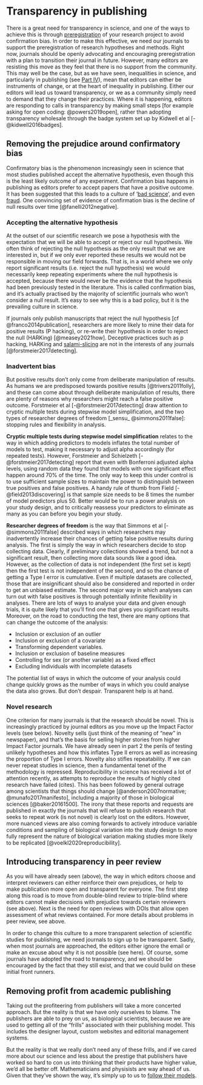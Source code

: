# Transparency in publishing {#transparency2}

There is a great need for transparency in science, and one of the ways to achieve this is through [preregistration](#commitment) of your research project to avoid confirmation bias. In order to make this effective, we need our journals to support the preregistration of research hypotheses and methods. Right now, journals should be openly advocating and encouraging preregistration with a plan to transition their journal in future. However, many editors are resisting this move as they feel that there is no support from the community. This may well be the case, but as we have seen, inequalities in science, and particularly in publishing (see [Part IV](editors.html)), mean that editors can either be instruments of change, or at the heart of inequality in publishing. Either our editors will lead us toward transparency, or we as a community simply need to demand that they change their practices. Where it is happening, editors are responding to calls in transparency by making small steps [for example asking for open coding: @powers2019open], rather than adopting transparency wholesale through the badge system set up by Kidwell et al [-@kidwell2016badges].

## Removing the prejudice around confirmatory bias
Confirmatory bias is the phenomenon increasingly seen in science that most studies published accept the alternative hypothesis, even though this is the least likely outcome of any experiment. Confirmation bias happens in publishing as editors prefer to accept papers that have a positive outcome. It has been suggested that this leads to a culture of '[bad science](#badscience)', and even [fraud](#pruittdata). One convincing set of evidence of confirmation bias is the decline of null results over time [@fanelli2012negative].


### Accepting the alternative hypothesis
At the outset of our scientific research we pose a hypothesis with the expectation that we will be able to accept or reject our null hypothesis. We often think of rejecting the null hypothesis as the only result that we are interested in, but if we only ever reported these results we would not be responsible in moving our field forwards. That is, in a world where we only report significant results (i.e. reject the null hypothesis) we would necessarily keep repeating experiments where the null hypothesis is accepted, because there would never be the evidence that the hypothesis had been previously tested in the literature. This is called confirmation bias, and it’s actually practised by the majority of scientific journals who won’t consider a null result. It’s easy to see why this is a bad policy, but it is the prevailing culture in science. 

If journals only publish manuscripts that reject the null hypothesis [cf @franco2014publication], researchers are more likely to mine their data for positive results (P hacking), or re-write their hypothesis in order to reject the null (HARKing) [@measey2021how]. Deceptive practices such as p hacking, HARKing and [salami-slicing](#salami) are not in the interests of any journals [@forstmeier2017detecting]. 


### Inadvertent bias
But positive results don’t only come from deliberate manipulation of results. As humans we are predisposed towards positive results [@trivers2011folly], and these can come about through deliberate manipulation of results, there are plenty of reasons why researchers might reach a false positive outcome. Forstmeier et al [-@forstmeier2017detecting] draw attention to cryptic multiple tests during stepwise model simplification, and the two types of researcher degrees of freedom [_sensu_ @simmons2011false]: stopping rules and flexibility in analysis.

__Cryptic multiple tests during stepwise model simplification__ relates to the way in which adding predictors to models inflates the total number of models to test, making it necessary to adjust alpha accordingly (for repeated tests). However, Forstmeier and Schielzeth [-@forstmeier2017detecting] report that even with Bonferroni adjusted alpha levels, using random data they found that models with one significant effect happen around 70% of the time. The only way to keep this under control is to use sufficient sample sizes to maintain the power to distinguish between true positives and false positives. A handy rule of thumb from Field [-@field2013discovering] is that sample size needs to be 8 times the number of model predictors plus 50. Better would be to run a power analysis on your study design, and to critically reassess your predictors to eliminate as many as you can before you begin your study.

__Researcher degrees of freedom__ is the way that Simmons et al [-@simmons2011false] described ways in which researchers may inadvertently increase their chances of getting false positive results during analysis. The first is simply the way in which researchers decide to stop collecting data. Clearly, if preliminary collections showed a trend, but not a significant result, then collecting more data sounds like a good idea. However, as the collection of data is not independent (the first set is kept) then the first test is not independent of the second, and so the chance of getting a Type I error is cumulative. Even if multiple datasets are collected, those that are insignificant should also be considered and reported in order to get an unbiased estimate. The second major way in which analyses can turn out with false positives is through potentially infinite flexibility in analyses. There are lots of ways to analyse your data and given enough trials, it is quite likely that you’ll find one that gives you significant results. Moreover, on the road to conducting the test, there are many options that can change the outcome of the analysis:

- Inclusion or exclusion of an outlier
- Inclusion or exclusion of a covariate
- Transforming dependent variables. 
- Inclusion or exclusion of baseline measures
- Controlling for sex (or another variable) as a fixed effect
- Excluding individuals with incomplete datasets

The potential list of ways in which the outcome of your analysis could change quickly grows as the number of ways in which you could analyse the data also grows. But don’t despair. Transparent help is at hand.

### Novel research
One criterion for many journals is that the research should be novel. This is increasingly practiced by journal editors as you move up the Impact Factor levels (see below). Novelty sells (just think of the meaning of “new” in newspaper), and that’s the basis for selling higher stories from higher Impact Factor journals. We have already seen in part 2 the perils of testing unlikely hypotheses and how this inflates Type II errors as well as increasing the proportion of Type I errors. Novelty also stifles repeatability. If we can never repeat studies in science, then a fundamental tenet of the methodology is repressed. Reproducibility in science has received a lot of attention recently, as attempts to reproduce the results of highly cited research have failed (cites). This has been followed by general outrage among scientists that things should change [@anderson2007normative; @munafo2017manifesto], including a majority of those in biological sciences [@baker20161500]. The irony that these reports and requests are published in exactly the journals that will refuse to publish research that seeks to repeat work (is not novel) is clearly lost on the editors. However, more nuanced views are also coming forwards to actively introduce variable conditions and sampling of biological variation into the study design to more fully represent the nature of biological variation making studies more likely to be replicated [@voelkl2020reproducibility]. 

## Introducing transparency in peer review
As you will have already seen (above), the way in which editors choose and interpret reviewers can either reinforce their own prejudices, or help to make publication more open and transparent for everyone. The first step along this road is to move from double-blind review to triple-blind where editors cannot make decisions with prejudice towards certain reviewers (see above). Next is the need for open reviews with DOIs that allow open assessment of what reviews contained. For more details about problems in peer review, see above.

In order to change this culture to a more transparent selection of scientific studies for publishing, we need journals to sign up to be transparent. Sadly, when most journals are approached, the editors either ignore the email or make an excuse about why it is not possible (see here). Of course, some journals have adopted the road to transparency, and we should be encouraged by the fact that they still exist, and that we could build on these initial front runners.

## Removing profit from academic publishing
Taking out the profiteering from publishers will take a more concerted approach. But the reality is that we have only ourselves to blame. The publishers are able to prey on us, as biological scientists, because we are used to getting all of the "frills" associated with their publishing model. This includes the designer layout, custom websites and editorial management systems. 

But the reality is that we really don't need any of these frills, and if we cared more about our science and less about the prestige that publishers have worked so hard to con us into thinking that their products have higher value, we'd all be better off. Mathematicians and physisists are way ahead of us. Given that they've shown the way, it's simply up to us to [follow their models](#overlay).
